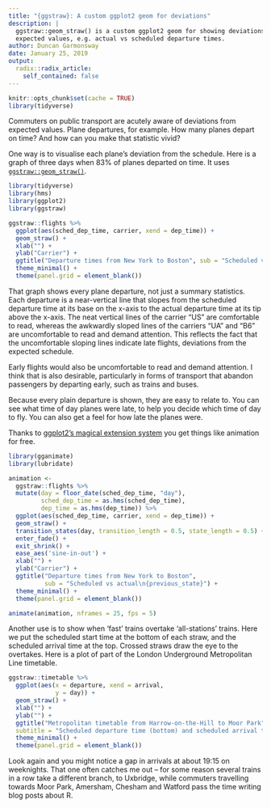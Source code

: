 ```yaml
---
title: "{ggstraw}: A custom ggplot2 geom for deviations"
description: |
  ggstraw::geom_straw() is a custom ggplot2 geom for showing deviations from
  expected values, e.g. actual vs scheduled departure times.
author: Duncan Garmonsway
date: January 25, 2019
output:
  radix::radix_article:
    self_contained: false
---
```


```r
knitr::opts_chunk$set(cache = TRUE)
library(tidyverse)
```

Commuters on public transport are acutely aware of deviations from expected
values.  Plane departures, for example.  How many planes depart on time?  And
how can you make that statistic vivid?

One way is to visualise each plane's deviation from the schedule.  Here is a
graph of three days when 83% of planes departed on time.  It uses
[`ggstraw::geom_straw()`](https://github.com/nacnudus/ggstraw).

```r
library(tidyverse)
library(hms)
library(ggplot2)
library(ggstraw)

ggstraw::flights %>%
  ggplot(aes(sched_dep_time, carrier, xend = dep_time)) +
  geom_straw() +
  xlab("") +
  ylab("Carrier") +
  ggtitle("Departure times from New York to Boston", sub = "Scheduled vs actual") +
  theme_minimal() +
  theme(panel.grid = element_blank())
```

That graph shows every plane departure, not just a summary statistics.  Each
departure is a near-vertical line that slopes from the scheduled departure time
at its base on the x-axis to the actual departure time at its tip above the
x-axis.  The neat vertical lines of the carrier "US" are comfortable to read,
whereas  the awkwardly sloped lines of the carriers "UA" and "B6" are
uncomfortable to read and demand attention.  This reflects the fact that the
uncomfortable sloping lines indicate late flights, deviations from the expected
schedule.

Early flights would also be uncomfortable to read and demand attention.  I think
that is also desirable, particularly in forms of transport that abandon
passengers by departing early, such as trains and buses.

Because every plain departure is shown, they are easy to relate to. You can see
what time of day planes were late, to help you decide which time of day to fly.
You can also get a feel for how late the planes were.

Thanks to [ggplot2's magical extension system](https://ggplot2.tidyverse.org/articles/extending-ggplot2.html) you get things like animation for free.

```r
library(gganimate)
library(lubridate)

animation <-
  ggstraw::flights %>%
  mutate(day = floor_date(sched_dep_time, "day"),
         sched_dep_time = as.hms(sched_dep_time),
         dep_time = as.hms(dep_time)) %>%
  ggplot(aes(sched_dep_time, carrier, xend = dep_time)) +
  geom_straw() +
  transition_states(day, transition_length = 0.5, state_length = 0.5) +
  enter_fade() +
  exit_shrink() +
  ease_aes('sine-in-out') +
  xlab("") +
  ylab("Carrier") +
  ggtitle("Departure times from New York to Boston",
          sub = "Scheduled vs actual\n{previous_state}") +
  theme_minimal() +
  theme(panel.grid = element_blank())

animate(animation, nframes = 25, fps = 5)
```

Another use is to show when 'fast' trains overtake 'all-stations' trains.  Here
we put the scheduled start time at the bottom of each straw, and the scheduled
arrival time at the top.  Crossed straws draw the eye to the overtakes. Here is
a plot of part of the London Underground Metropolitan Line timetable.

```r
ggstraw::timetable %>%
  ggplot(aes(x = departure, xend = arrival,
             y = day)) +
  geom_straw() +
  xlab("") +
  ylab("") +
  ggtitle("Metropolitan timetable from Harrow-on-the-Hill to Moor Park",
  subtitle = "Scheduled departure time (bottom) and scheduled arrival time (top)") +
  theme_minimal() +
  theme(panel.grid = element_blank())
```

Look again and you might notice a gap in arrivals at about 19:15 on weeknights.
That one often catches me out -- for some reason several trains in a row take a
different branch, to Uxbridge, while commuters travelling towards Moor Park,
Amersham, Chesham and Watford pass the time writing blog posts about R.
